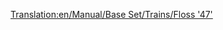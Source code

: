 [[Translation:en/Manual/Base Set/Trains/Floss '47']]
{{en/Manual/Base Set/Trains/Trains|Image=[[File:en/Manual/Base Set/Trains/Floss47.png]]
|Cost=£21,093 ($42.186)
|Speed=160 km/h (100 mph)
|Weight=112 t
|Power=2,580 hp (1.924 kW)
|Annual=£2,132 ($4.264)
|Designed=1962
|Lifespan=22
|Capacity=N/A
|Description=This splendid specimen of train engine will leave anyone used to the [[en/UU '37]] awe-struck with its power and speed. While quite expensive, it greatly exceeds the capabilities of its predecessors, and is probably the best of the diesel engines.
|Real-life=[https://www.wikipedia.org/wiki/British Rail Class 47 British Rail Class 47]
}}